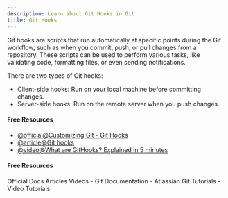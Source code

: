 ```yaml
---
description: Learn about Git Hooks in Git
title: Git Hooks
---
```


Git hooks are scripts that run automatically at specific points during the Git workflow, such as when you commit, push, or pull changes from a repository. These scripts can be used to perform various tasks, like validating code, formatting files, or even sending notifications.

There are two types of Git hooks:

- Client-side hooks: Run on your local machine before committing changes.
- Server-side hooks: Run on the remote server when you push changes.

#### Free Resources

- [@official@Customizing Git - Git Hooks](https://git-scm.com/book/en/v2/Customizing-Git-Git-Hooks)
- [@article@Git hooks](https://www.atlassian.com/git/tutorials/git-hooks)
- [@video@What are GitHooks? Explained in 5 minutes](https://www.youtube.com/watch?v=1OFiiPretCM)

#### Free Resources

<Tabs defaultValue="official">
<TabsList>
<TabsTrigger value="official">Official Docs</TabsTrigger>
<TabsTrigger value="article">Articles</TabsTrigger>
<TabsTrigger value="video">Videos</TabsTrigger>
</TabsList>

<TabsContent value="official">
- <Link href="https://git-scm.com/docs">Git Documentation</Link>
</TabsContent>
<TabsContent value="article">
- <Link href="https://www.atlassian.com/git/tutorials">Atlassian Git Tutorials</Link>
</TabsContent>
<TabsContent value="video">
- <Link href="https://www.youtube.com/results?search_query=git+git-hooks+tutorial">Video Tutorials</Link>
</TabsContent>
</Tabs>
